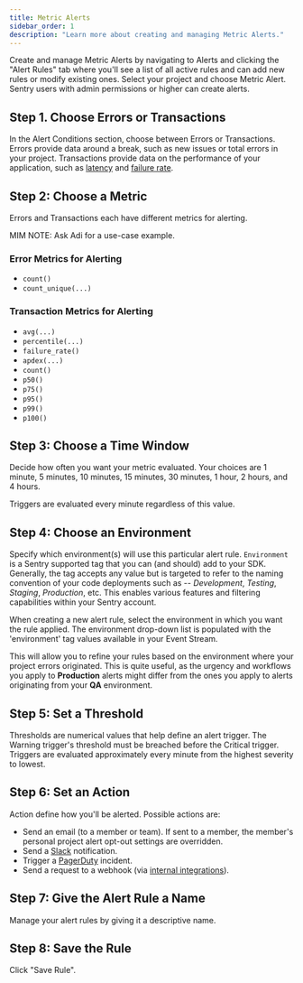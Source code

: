 ```yaml
---
title: Metric Alerts
sidebar_order: 1
description: "Learn more about creating and managing Metric Alerts."
---
```


Create and manage Metric Alerts by navigating to Alerts and clicking the "Alert Rules" tab where you'll see a list of all active rules and can add new rules or modify existing ones. Select your project and choose Metric Alert. Sentry users with admin permissions or higher can create alerts.

## Step 1. Choose Errors or Transactions

In the Alert Conditions section, choose between Errors or Transactions. Errors provide data around a break, such as new issues or total errors in your project. Transactions provide data on the performance of your application, such as [latency](/product/performance/metrics/#latency) and [failure rate](/product/performance/metrics/#failure-rate).

## Step 2: Choose a Metric

Errors and Transactions each have different metrics for alerting.

MIM NOTE: Ask Adi for a use-case example.

### Error Metrics for Alerting
- `count()`
- `count_unique(...)`

### Transaction Metrics for Alerting
- `avg(...)`
- `percentile(...)`
- `failure_rate()`
- `apdex(...)`
- `count()`
- `p50()`
- `p75()`
- `p95()`
- `p99()`
- `p100()`

## Step 3: Choose a Time Window

Decide how often you want your metric evaluated. Your choices are 1 minute, 5 minutes, 10 minutes, 15 minutes, 30 minutes, 1 hour, 2 hours, and 4 hours.

<Note>
<markdown>
Triggers are evaluated every minute regardless of this value.
</markdown>
</Note>

## Step 4: Choose an Environment

Specify which environment(s) will use this particular alert rule. `Environment` is a Sentry supported tag that you can (and should) add to your SDK. Generally, the tag accepts any value but is targeted to refer to the naming convention of your code deployments such as -- _Development_, _Testing_, _Staging_, _Production_, etc. This enables various features and filtering capabilities within your Sentry account.

When creating a new alert rule, select the environment in which you want the rule applied. The environment drop-down list is populated with the 'environment' tag values available in your Event Stream.

This will allow you to refine your rules based on the environment where your project errors originated. This is quite useful, as the urgency and workflows you apply to **Production** alerts might differ from the ones you apply to alerts originating from your **QA** environment.

## Step 5: Set a Threshold

Thresholds are numerical values that help define an alert trigger. The Warning trigger's threshold must be breached before the Critical trigger. Triggers are evaluated approximately every minute from the highest severity to lowest.

## Step 6: Set an Action

Action define how you'll be alerted. Possible actions are:

- Send an email (to a member or team). If sent to a member, the member's personal project alert opt-out settings are overridden.
- Send a [Slack](/product/integrations/slack/) notification.
- Trigger a [PagerDuty](/product/integrations/pagerduty/) incident.
- Send a request to a webhook (via [internal integrations](/product/integrations/integration-platform/#internal-integrations)).

## Step 7: Give the Alert Rule a Name

Manage your alert rules by giving it a descriptive name.

## Step 8: Save the Rule

Click "Save Rule".
